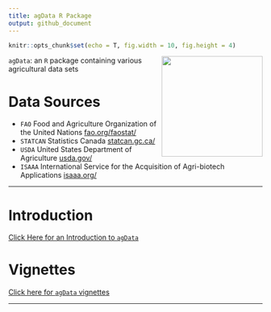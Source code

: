 ```yaml
---
title: agData R Package
output: github_document
---
```


```r
knitr::opts_chunk$set(echo = T, fig.width = 10, fig.height = 4)
```

<img src="agData.png" align="right" width = "200px" />

`agData`: an `R` package containing various agricultural data sets

# Data Sources

- `FAO` Food and Agriculture Organization of the United Nations [fao.org/faostat/](fao.org/faostat/)
- `STATCAN` Statistics Canada [statcan.gc.ca/](statcan.gc.ca/)
- `USDA` United States Department of Agriculture [usda.gov/](usda.gov/)
- `ISAAA` International Service for the Acquisition of Agri-biotech Applications [isaaa.org/](isaaa.org/)

---

# Introduction

[Click Here for an Introduction to `agData`](https://dblog.netlify.com/agdata/introduction_to_agdata/)

# Vignettes

[Click here for `agData` vignettes](https://dblog.netlify.com/#02_agData)

---

